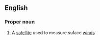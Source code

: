 ==English==

===Proper noun===
{{wikipedia}}
{{en-proper noun}}

# A [[satellite]] used to measure suface [[wind]]s